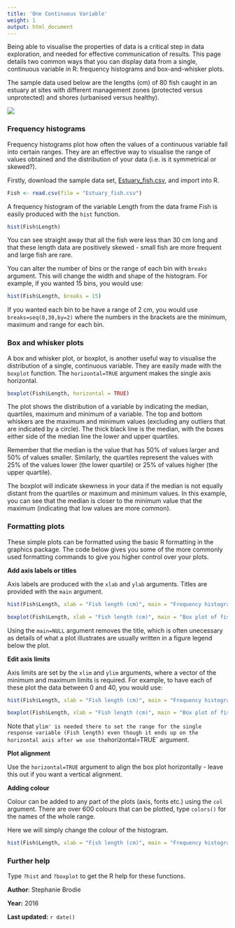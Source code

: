 ```yaml
---
title: 'One Continuous Variable'
weight: 1
output: html_document
---
```


Being able to visualise the properties of data is a critical step in data exploration, and needed for effective communication of results. This page details two common ways that you can display data from a single, continuous variable in R: frequency histograms and box-and-whisker plots.

The sample data used below are the lengths (cm) of 80 fish caught in an estuary at sites with different management zones (protected versus unprotected) and shores (urbanised versus healthy). 

![](Single_continuous_variable_image.jpg)

### Frequency histograms
 
Frequency histograms plot how often the values of a continuous variable fall into certain ranges. They are an effective way to visualise the range of values obtained and the distribution of your data (i.e. is it symmetrical or skewed?).

Firstly, download the sample data set,  [Estuary_fish.csv](/datasets/Estuary_fish.csv), and import into R.

```r
Fish <- read.csv(file = "Estuary_fish.csv")
```

A frequency histogram of the variable Length from the data frame Fish is easily produced with the `hist` function.

```r
hist(Fish$Length)
```

You can see straight away that all the fish were less than 30 cm long and that these length data are positively skewed - small fish are more frequent and large fish are rare.

You can alter the number of bins or the range of each bin with `breaks` argument. This will change the width and shape of the histogram. For example, if you wanted 15 bins, you would use:

```r
hist(Fish$Length, breaks = 15)
```

If you wanted each bin to be have a range of 2 cm, you would use `breaks=seq(0,30,by=2)` where the numbers in the brackets are the minimum, maximum and range for each bin.
  

### Box and whisker plots
 
A box and whisker plot, or boxplot, is another useful way to visualise the distribution of a single, continuous variable. They are easily made with the `boxplot` function. The `horizontal=TRUE` argument makes the single axis horizontal.

```r
boxplot(Fish$Length, horizontal = TRUE)
```

The plot shows the distribution of a variable by indicating the median, quartiles, maximum and minimum of a variable. The top and bottom whiskers are the maximum and minimum values (excluding any outliers that are indicated by a circle). The thick black line is the median, with the boxes either side of the median line the lower and upper quartiles. 

Remember that the median is the value that has 50% of values larger and 50% of values smaller. Similarly, the quartiles represent the values with 25% of the values lower (the lower quartile) or 25% of values higher (the upper quartile). 

The boxplot will indicate skewness in your data if the median is not equally distant from the quartiles or maximum and minimum values. In this example, you can see that the median is closer to the minimum value that the maximum (indicating that low values are more common).
  

### Formatting plots
 
These simple plots can be formatted using the basic R formatting in the graphics package. The code below gives you some of the more commonly used formatting commands to give you higher control over your plots.

**Add axis labels or titles**
 
Axis labels are produced with the `xlab` and `ylab` arguments. Titles are provided with the `main` argument.

```r
hist(Fish$Length, xlab = "Fish length (cm)", main = "Frequency histogram of fish length")

boxplot(Fish$Length, xlab = "Fish length (cm)", main = "Box plot of fish length", horizontal = TRUE)
```

Using the `main=NULL` argument removes the title, which is often unecessary as details of what a plot illustrates are usually written in a figure legend below the plot.

**Edit axis limits**
 
Axis limits are set by the `xlim` and `ylim` arguments, where a vector of the minimum and maximum limits is required. For example, to have each of these plot the data between 0 and 40, you would use:

```r
hist(Fish$Length, xlab = "Fish length (cm)", main = "Frequency histogram of fish length", xlim = c(0, 40))

boxplot(Fish$Length, xlab = "Fish length (cm)", main = "Box plot of fish length", ylim = c(0, 40), horizontal = TRUE)
```

Note that `ylim' is needed there to set the range for the single response variable (Fish length) even though it ends up on the horizontal axis after we use the `horizontal=TRUE` argument.
 

**Plot alignment**
 
Use the `horizontal=TRUE` argument to align the box plot horizontally - leave this out if you want a vertical alignment.
 

**Adding colour**
 
Colour can be added to any part of the plots (axis, fonts etc.) using the `col` argument. There are over 600 colours that can be plotted, type `colors()` for the names of the whole range.

Here we will simply change the colour of the histogram.
```r
hist(Fish$Length, xlab = "Fish length (cm)", main = "Frequency histogram of fish length", col = "red")
```
  

### Further help
 
Type `?hist` and `?boxplot` to get the R help for these functions. 
  

**Author**: Stephanie Brodie
 
**Year:** 2016

**Last updated:** `r date()`

